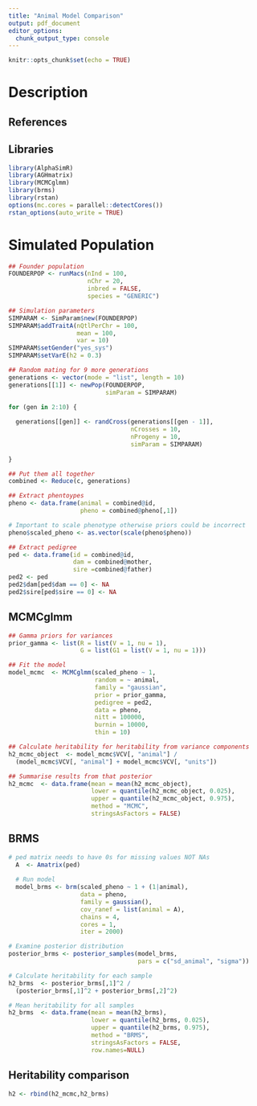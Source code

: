 ```yaml
---
title: "Animal Model Comparison"
output: pdf_document
editor_options: 
  chunk_output_type: console
---
```


```r
knitr::opts_chunk$set(echo = TRUE)
```

# Description 

## References

## Libraries 
```r
library(AlphaSimR)
library(AGHmatrix)
library(MCMCglmm)
library(brms)
library(rstan)
options(mc.cores = parallel::detectCores())
rstan_options(auto_write = TRUE)
```

# Simulated Population 

```r
## Founder population
FOUNDERPOP <- runMacs(nInd = 100,
                      nChr = 20,
                      inbred = FALSE,
                      species = "GENERIC")

## Simulation parameters 
SIMPARAM <- SimParam$new(FOUNDERPOP)
SIMPARAM$addTraitA(nQtlPerChr = 100,
                   mean = 100,
                   var = 10)
SIMPARAM$setGender("yes_sys")
SIMPARAM$setVarE(h2 = 0.3)

## Random mating for 9 more generations
generations <- vector(mode = "list", length = 10) 
generations[[1]] <- newPop(FOUNDERPOP,
                           simParam = SIMPARAM)

for (gen in 2:10) {
  
  generations[[gen]] <- randCross(generations[[gen - 1]],
                                  nCrosses = 10,
                                  nProgeny = 10,
                                  simParam = SIMPARAM)
  
}

## Put them all together
combined <- Reduce(c, generations)

## Extract phentoypes
pheno <- data.frame(animal = combined@id,
                    pheno = combined@pheno[,1])

# Important to scale phenotype otherwise priors could be incorrect
pheno$scaled_pheno <- as.vector(scale(pheno$pheno))

## Extract pedigree
ped <- data.frame(id = combined@id,
                  dam = combined@mother,
                  sire =combined@father)
ped2 <- ped
ped2$dam[ped$dam == 0] <- NA
ped2$sire[ped$sire == 0] <- NA
```

## MCMCglmm  
```r
## Gamma priors for variances
prior_gamma <- list(R = list(V = 1, nu = 1),
                    G = list(G1 = list(V = 1, nu = 1)))

## Fit the model
model_mcmc  <- MCMCglmm(scaled_pheno ~ 1,
                        random = ~ animal,
                        family = "gaussian",
                        prior = prior_gamma,
                        pedigree = ped2,
                        data = pheno,
                        nitt = 100000,
                        burnin = 10000,
                        thin = 10)

## Calculate heritability for heritability from variance components
h2_mcmc_object  <- model_mcmc$VCV[, "animal"] /
  (model_mcmc$VCV[, "animal"] + model_mcmc$VCV[, "units"])

## Summarise results from that posterior
h2_mcmc  <- data.frame(mean = mean(h2_mcmc_object),
                       lower = quantile(h2_mcmc_object, 0.025),
                       upper = quantile(h2_mcmc_object, 0.975),
                       method = "MCMC",
                       stringsAsFactors = FALSE)
```

## BRMS  
```r
# ped matrix needs to have 0s for missing values NOT NAs
  A  <- Amatrix(ped)
  
  # Run model
  model_brms <- brm(scaled_pheno ~ 1 + (1|animal),
                    data = pheno,
                    family = gaussian(),
                    cov_ranef = list(animal = A),
                    chains = 4,
                    cores = 1,
                    iter = 2000)

# Examine posterior distribution
posterior_brms <- posterior_samples(model_brms,
                                    pars = c("sd_animal", "sigma"))

# Calculate heritability for each sample
h2_brms  <- posterior_brms[,1]^2 /
  (posterior_brms[,1]^2 + posterior_brms[,2]^2)

# Mean heritability for all samples
h2_brms  <- data.frame(mean = mean(h2_brms),
                       lower = quantile(h2_brms, 0.025),
                       upper = quantile(h2_brms, 0.975),
                       method = "BRMS",
                       stringsAsFactors = FALSE,
                       row.names=NULL)
```

## Heritability comparison
```r
h2 <- rbind(h2_mcmc,h2_brms)
```
